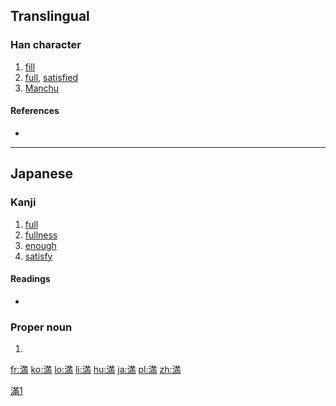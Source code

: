 {{also|滿}}
==Translingual==
{{ja-forms|満|[[满]]|[[滿]]}}

===Han character===
{{Han char|rn=85|rad=水|as=09|sn=12|four=|canj=水廿山月 (ETUB), X水廿山月 (XETUB)}}

# [[fill]]
# [[full]], [[satisfied]]
# [[Manchu]]

====References====
* {{Han ref|kx=0639.111|dkj=17921|dj=1046.030|hdz=31668.031|uh=6E80|ud=28288}}

----

==Japanese==

===Kanji===
{{ja-kanji|grade=4|rs=水09|style=s|kyu=滿}}

# [[full]]
# [[fullness]]
# [[enough]]
# [[satisfy]]

====Readings====
* {{ja-readings|on=[[まん]] (man), [[ばん]] (ban)|kun=[[みちる]] (michiru), [[みたす]] (mitasu)}}

===Proper noun===
{{ja-pos|proper|みつる}}

# {{given name|male|lang=ja|sort=みつる}}

[[Category:CJKV characters simplified differently in Japan and China|滿1]]

[[fr:満]]
[[ko:満]]
[[lo:満]]
[[li:満]]
[[hu:満]]
[[ja:満]]
[[pl:満]]
[[zh:満]]